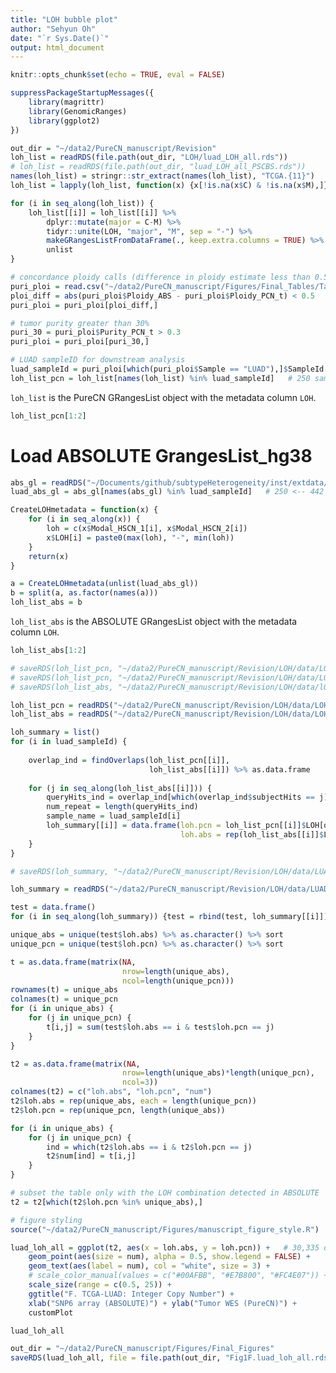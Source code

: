 ```yaml
---
title: "LOH bubble plot"
author: "Sehyun Oh"
date: "`r Sys.Date()`"
output: html_document
---
```


```r
knitr::opts_chunk$set(echo = TRUE, eval = FALSE)
```

```r
suppressPackageStartupMessages({
    library(magrittr)
    library(GenomicRanges)
    library(ggplot2)
})
```


```r
out_dir = "~/data2/PureCN_manuscript/Revision"
loh_list = readRDS(file.path(out_dir, "LOH/luad_LOH_all.rds"))
# loh_list = readRDS(file.path(out_dir, "luad_LOH_all_PSCBS.rds"))
names(loh_list) = stringr::str_extract(names(loh_list), "TCGA.{11}")
loh_list = lapply(loh_list, function(x) {x[!is.na(x$C) & !is.na(x$M),]})   # remove NA calls

for (i in seq_along(loh_list)) {
    loh_list[[i]] = loh_list[[i]] %>% 
        dplyr::mutate(major = C-M) %>% 
        tidyr::unite(LOH, "major", "M", sep = "-") %>%
        makeGRangesListFromDataFrame(., keep.extra.columns = TRUE) %>%
        unlist
}
```

```r
# concordance ploidy calls (difference in ploidy estimate less than 0.5)
puri_ploi = read.csv("~/data2/PureCN_manuscript/Figures/Final_Tables/Table1_puri_ploi.csv")[,-1]
ploi_diff = abs(puri_ploi$Ploidy_ABS - puri_ploi$Ploidy_PCN_t) < 0.5
puri_ploi = puri_ploi[ploi_diff,]   

# tumor purity greater than 30%
puri_30 = puri_ploi$Purity_PCN_t > 0.3
puri_ploi = puri_ploi[puri_30,]   

# LUAD sampleID for downstream analysis 
luad_sampleId = puri_ploi[which(puri_ploi$Sample == "LUAD"),]$SampleId
loh_list_pcn = loh_list[names(loh_list) %in% luad_sampleId]   # 250 samples from 442
```

`loh_list` is the PureCN GRangesList object with the metadata column `LOH`.
```r
loh_list_pcn[1:2]
```


# Load ABSOLUTE GrangesList_hg38
```r
abs_gl = readRDS("~/Documents/github/subtypeHeterogeneity/inst/extdata/ABSOLUTE_grangeslist.rds")
luad_abs_gl = abs_gl[names(abs_gl) %in% luad_sampleId]   # 250 <-- 442 samples

CreateLOHmetadata = function(x) {
    for (i in seq_along(x)) {
        loh = c(x$Modal_HSCN_1[i], x$Modal_HSCN_2[i])
        x$LOH[i] = paste0(max(loh), "-", min(loh))
    }
    return(x)
}

a = CreateLOHmetadata(unlist(luad_abs_gl)) 
b = split(a, as.factor(names(a)))
loh_list_abs = b
```

`loh_list_abs` is the ABSOLUTE GRangesList object with the metadata column `LOH`.
```r
loh_list_abs[1:2]
```

```r
# saveRDS(loh_list_pcn, "~/data2/PureCN_manuscript/Revision/LOH/data/LOH_list_LUAD_purecn.rds")
# saveRDS(loh_list_pcn, "~/data2/PureCN_manuscript/Revision/LOH/data/LOH_list_LUAD_purecn_PSCBS.rds")
# saveRDS(loh_list_abs, "~/data2/PureCN_manuscript/Revision/LOH/data/lOH_list_LUAD_abs.rds")

loh_list_pcn = readRDS("~/data2/PureCN_manuscript/Revision/LOH/data/LOH_list_LUAD_purecn.rds")
loh_list_abs = readRDS("~/data2/PureCN_manuscript/Revision/LOH/data/LOH_list_LUAD_abs.rds")
```

```r
loh_summary = list()
for (i in luad_sampleId) {
    
    overlap_ind = findOverlaps(loh_list_pcn[[i]], 
                               loh_list_abs[[i]]) %>% as.data.frame
    
    for (j in seq_along(loh_list_abs[[i]])) {
        queryHits_ind = overlap_ind[which(overlap_ind$subjectHits == j),]$queryHits
        num_repeat = length(queryHits_ind)
        sample_name = luad_sampleId[i]
        loh_summary[[i]] = data.frame(loh.pcn = loh_list_pcn[[i]]$LOH[queryHits_ind],
                                      loh.abs = rep(loh_list_abs[[i]]$LOH[j], num_repeat))
    }
}
```

```r
# saveRDS(loh_summary, "~/data2/PureCN_manuscript/Revision/LOH/data/LUAD_LOH_summary.rds")

loh_summary = readRDS("~/data2/PureCN_manuscript/Revision/LOH/data/LUAD_LOH_summary.rds")
```

```r
test = data.frame()
for (i in seq_along(loh_summary)) {test = rbind(test, loh_summary[[i]])}

unique_abs = unique(test$loh.abs) %>% as.character() %>% sort
unique_pcn = unique(test$loh.pcn) %>% as.character() %>% sort
```

```r
t = as.data.frame(matrix(NA,
                         nrow=length(unique_abs),
                         ncol=length(unique_pcn)))
rownames(t) = unique_abs
colnames(t) = unique_pcn
for (i in unique_abs) {
    for (j in unique_pcn) {
        t[i,j] = sum(test$loh.abs == i & test$loh.pcn == j)
    }
}
```

```r
t2 = as.data.frame(matrix(NA,
                         nrow=length(unique_abs)*length(unique_pcn),
                         ncol=3))
colnames(t2) = c("loh.abs", "loh.pcn", "num")
t2$loh.abs = rep(unique_abs, each = length(unique_pcn))
t2$loh.pcn = rep(unique_pcn, length(unique_abs))

for (i in unique_abs) {
    for (j in unique_pcn) {
        ind = which(t2$loh.abs == i & t2$loh.pcn == j)
        t2$num[ind] = t[i,j]
    }
}

# subset the table only with the LOH combination detected in ABSOLUTE
t2 = t2[which(t2$loh.pcn %in% unique_abs),]
```

```r
# figure styling
source("~/data2/PureCN_manuscript/Figures/manuscript_figure_style.R")

luad_loh_all = ggplot(t2, aes(x = loh.abs, y = loh.pcn)) +   # 30,335 data points
    geom_point(aes(size = num), alpha = 0.5, show.legend = FALSE) +
    geom_text(aes(label = num), col = "white", size = 3) +
    # scale_color_manual(values = c("#00AFBB", "#E7B800", "#FC4E07")) +
    scale_size(range = c(0.5, 25)) +
    ggtitle("F. TCGA-LUAD: Integer Copy Number") +
    xlab("SNP6 array (ABSOLUTE)") + ylab("Tumor WES (PureCN)") +
    customPlot
```

```r
luad_loh_all

out_dir = "~/data2/PureCN_manuscript/Figures/Final_Figures"
saveRDS(luad_loh_all, file = file.path(out_dir, "Fig1F.luad_loh_all.rds"))
```

